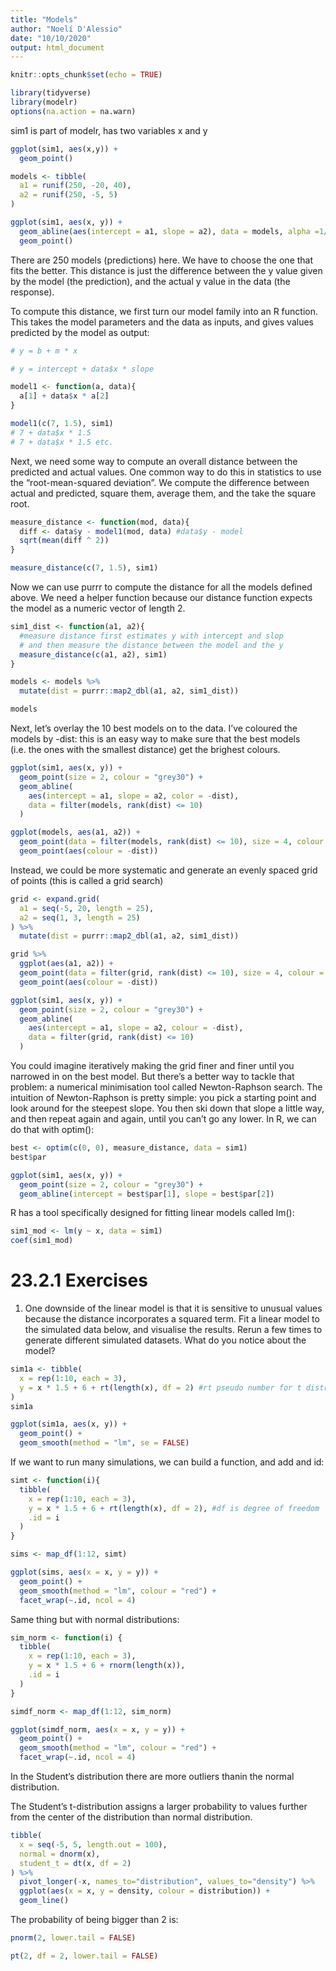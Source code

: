 ```yaml
---
title: "Models"
author: "Noelí D'Alessio"
date: "10/10/2020"
output: html_document
---
```


```r
knitr::opts_chunk$set(echo = TRUE)
```

```r
library(tidyverse)
library(modelr)
options(na.action = na.warn)
```

sim1 is part of modelr, has two variables x and y

```r
ggplot(sim1, aes(x,y)) +
  geom_point()
```

```r
models <- tibble(
  a1 = runif(250, -20, 40),
  a2 = runif(250, -5, 5)
)

ggplot(sim1, aes(x, y)) +
  geom_abline(aes(intercept = a1, slope = a2), data = models, alpha =1/4) +
  geom_point()
```

There are 250 models (predictions) here. We have to choose the one that fits the better. 
This distance is just the difference between the y value given by the model (the prediction), and the actual y value in the data (the response).

To compute this distance, we first turn our model family into an R function. This takes the model parameters and the data as inputs, and gives values predicted by the model as output:

```r
# y = b + m * x

# y = intercept + data$x * slope

model1 <- function(a, data){
  a[1] + data$x * a[2]      
}

model1(c(7, 1.5), sim1) 
# 7 + data$x * 1.5
# 7 + data$x * 1.5 etc.
```

Next, we need some way to compute an overall distance between the predicted and actual values.
One common way to do this in statistics to use the “root-mean-squared deviation”. We compute the difference between actual and predicted, square them, average them, and the take the square root. 

```r
measure_distance <- function(mod, data){
  diff <- data$y - model1(mod, data) #data$y - model
  sqrt(mean(diff ^ 2))
}

measure_distance(c(7, 1.5), sim1)
```

Now we can use purrr to compute the distance for all the models defined above. We need a helper function because our distance function expects the model as a numeric vector of length 2.

```r
sim1_dist <- function(a1, a2){
  #measure distance first estimates y with intercept and slop
  # and then measure the distance between the model and the y
  measure_distance(c(a1, a2), sim1) 
}

models <- models %>% 
  mutate(dist = purrr::map2_dbl(a1, a2, sim1_dist)) 

models
```

Next, let’s overlay the 10 best models on to the data. I’ve coloured the models by -dist: this is an easy way to make sure that the best models (i.e. the ones with the smallest distance) get the brighest colours.

```r
ggplot(sim1, aes(x, y)) + 
  geom_point(size = 2, colour = "grey30") +
  geom_abline(
    aes(intercept = a1, slope = a2, color = -dist),
    data = filter(models, rank(dist) <= 10)
  )
```

```r
ggplot(models, aes(a1, a2)) +
  geom_point(data = filter(models, rank(dist) <= 10), size = 4, colour = "red") +
  geom_point(aes(colour = -dist))
```


Instead,  we could be more systematic and generate an evenly spaced grid of points (this is called a grid search)

```r
grid <- expand.grid(
  a1 = seq(-5, 20, length = 25),
  a2 = seq(1, 3, length = 25)
) %>% 
  mutate(dist = purrr::map2_dbl(a1, a2, sim1_dist))

grid %>% 
  ggplot(aes(a1, a2)) +
  geom_point(data = filter(grid, rank(dist) <= 10), size = 4, colour = "red") +
  geom_point(aes(colour = -dist))
```

```r
ggplot(sim1, aes(x, y)) + 
  geom_point(size = 2, colour = "grey30") + 
  geom_abline(
    aes(intercept = a1, slope = a2, colour = -dist), 
    data = filter(grid, rank(dist) <= 10)
  )
```

You could imagine iteratively making the grid finer and finer until you narrowed in on the best model. But there’s a better way to tackle that problem: a numerical minimisation tool called Newton-Raphson search. The intuition of Newton-Raphson is pretty simple: you pick a starting point and look around for the steepest slope. You then ski down that slope a little way, and then repeat again and again, until you can’t go any lower. In R, we can do that with optim():

```r
best <- optim(c(0, 0), measure_distance, data = sim1)
best$par
```

```r
ggplot(sim1, aes(x, y)) +
  geom_point(size = 2, colour = "grey30") +
  geom_abline(intercept = best$par[1], slope = best$par[2])
```

R has a tool specifically designed for fitting linear models called lm():

```r
sim1_mod <- lm(y ~ x, data = sim1)
coef(sim1_mod)
```

# 23.2.1 Exercises

1. One downside of the linear model is that it is sensitive to unusual values because the distance incorporates a squared term. Fit a linear model to the simulated data below, and visualise the results. Rerun a few times to generate different simulated datasets. What do you notice about the model?

```r
sim1a <- tibble(
  x = rep(1:10, each = 3), 
  y = x * 1.5 + 6 + rt(length(x), df = 2) #rt pseudo number for t distributions
)
sim1a
```

```r
ggplot(sim1a, aes(x, y)) +
  geom_point() +
  geom_smooth(method = "lm", se = FALSE)
```

If we want to run many simulations, we can build a function, and add and id:

```r
simt <- function(i){
  tibble(
    x = rep(1:10, each = 3),
    y = x * 1.5 + 6 + rt(length(x), df = 2), #df is degree of freedom
    .id = i
  )
}

sims <- map_df(1:12, simt)

ggplot(sims, aes(x = x, y = y)) +
  geom_point() +
  geom_smooth(method = "lm", colour = "red") +
  facet_wrap(~.id, ncol = 4)
```

Same thing but with normal distributions:

```r
sim_norm <- function(i) {
  tibble(
    x = rep(1:10, each = 3),
    y = x * 1.5 + 6 + rnorm(length(x)),
    .id = i
  )
}

simdf_norm <- map_df(1:12, sim_norm)

ggplot(simdf_norm, aes(x = x, y = y)) +
  geom_point() +
  geom_smooth(method = "lm", colour = "red") +
  facet_wrap(~.id, ncol = 4)
```

In the Student's distribution there are more outliers thanin the normal distribution.

The Student’s t-distribution assigns a larger probability to values further from the center of the distribution than normal distribution.

```r
tibble(
  x = seq(-5, 5, length.out = 100),
  normal = dnorm(x),
  student_t = dt(x, df = 2)
) %>%
  pivot_longer(-x, names_to="distribution", values_to="density") %>%
  ggplot(aes(x = x, y = density, colour = distribution)) +
  geom_line()
```

The probability of being bigger than 2 is:

```r
pnorm(2, lower.tail = FALSE)
```

```r
pt(2, df = 2, lower.tail = FALSE)
```























